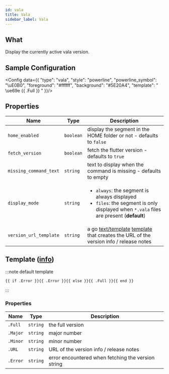 ```yaml
---
id: vala
title: Vala
sidebar_label: Vala
---
```


## What

Display the currently active vala version.

## Sample Configuration


<Config data={{
  "type": "vala",
  "style": "powerline",
  "powerline_symbol": "\uE0B0",
  "foreground": "#ffffff",
  "background": "#5E20A4",
  "template": " \ue69e {{ .Full }} "
}}/>

## Properties

| Name                   | Type      | Description                                                                                                                                              |
| ---------------------- | --------- | -------------------------------------------------------------------------------------------------------------------------------------------------------- |
| `home_enabled`         | `boolean` | display the segment in the HOME folder or not - defaults to `false`                                                                                      |
| `fetch_version`        | `boolean` | fetch the flutter version - defaults to `true`                                                                                                           |
| `missing_command_text` | `string`  | text to display when the command is missing - defaults to empty                                                                                          |
| `display_mode`         | `string`  | <ul><li>`always`: the segment is always displayed</li><li>`files`: the segment is only displayed when `*.vala` files are present (**default**)</li></ul> |
| `version_url_template` | `string`  | a go [text/template][go-text-template] [template][templates] that creates the URL of the version info / release notes                                    |

## Template ([info][templates])

:::note default template

```template
{{ if .Error }}{{ .Error }}{{ else }}{{ .Full }}{{ end }}
```

:::

### Properties

| Name     | Type     | Description                                        |
| -------- | -------- | -------------------------------------------------- |
| `.Full`  | `string` | the full version                                   |
| `.Major` | `string` | major number                                       |
| `.Minor` | `string` | minor number                                       |
| `.URL`   | `string` | URL of the version info / release notes            |
| `.Error` | `string` | error encountered when fetching the version string |

[go-text-template]: https://golang.org/pkg/text/template/
[templates]: /docs/configuration/templates
